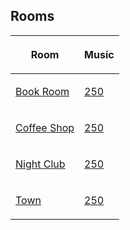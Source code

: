 

==Rooms==
<center>
{|class="wikitable" border="1"
!Room!!Music
|-
|[[Media:3rdAnniversaryPartyBook.swf|Book Room]]||[[Media:Music250.swf|250]]
|-
|[[Media:3rdAnniversaryPartyCoffee.swf|Coffee Shop]]||[[Media:Music250.swf|250]]
|-
|[[Media:3rdAnniversaryPartyDance.swf|Night Club]]||[[Media:Music250.swf|250]]
|-
|[[Media:3rdAnniversaryPartyTown.swf|Town]]||[[Media:Music250.swf|250]]
|}
</center>

{{Parties}}

